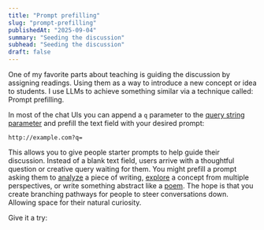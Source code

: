 ```yaml
---
title: "Prompt prefilling"
slug: "prompt-prefilling"
publishedAt: "2025-09-04"
summary: "Seeding the discussion"
subhead: "Seeding the discussion"
draft: false
---
```


One of my favorite parts about teaching is guiding the discussion by assigning readings. Using them as a way to introduce a new concept or idea to students. I use LLMs to achieve something similar via a technique called: Prompt prefilling.

In most of the chat UIs you can append a `q` parameter to the [query string parameter](https://en.wikipedia.org/wiki/Query_string) and prefill the text field with your desired prompt:

```
http://example.com?q=
```

This allows you to give people starter prompts to help guide their discussion. Instead of a blank text field, users arrive with a thoughtful question or creative query waiting for them. You might prefill a prompt asking them to [analyze](https://claude.ai/new?q=I%27d%20like%20to%20discuss%20this%20research%20piece%3A%20https%3A//www.oli.software/research/research-lab-as-container%20What%20are%20your%20thoughts%20on%20the%20author%27s%20perspective%20about%20research%20labs%20serving%20as%20containers%20for%20exploration%3F) a piece of writing, [explore](https://claude.ai/new?q=Based%20on%20this%20research%3A%20https%3A//www.oli.software/research/prototypes-and-projects%20how%20might%20we%20better%20bridge%20the%20gap%20between%20prototyping%20and%20shipping%20production%20features%3F%20What%20are%20some%20creative%20approaches%20to%20maintaining%20experimental%20thinking%20in%20mature%20products%3F) a concept from multiple perspectives, or write something abstract like a [poem](https://claude.ai/new?q=Write%20me%20a%20poem%20about%20digital%20gardens). The hope is that you create branching pathways for people to steer conversations down. Allowing space for their natural curiosity.

Give it a try:

<ProtoPromptBuilder prompt="Write me a poem about digital gardens" />
